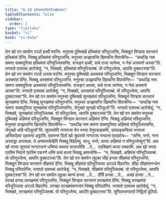 ```yaml
---
title: "6.10 हत्थिमंसादिपटिक्खेपकथा"
tableOfContents: false
sidebar:
  order: 2
type: "tipitaka"
basket: "vi"
book: "vi-maha"
---
```



<DynamicBreadcrumb />

<Division number="281" book="vi-maha">

<Paragraph number="1271" book="vi-maha">
तेन खो पन समयेन रञ्ञो हत्थी मरन्ति. मनुस्सा दुब्भिक्खे हत्थिमंसं परिभुञ्जन्ति, भिक्खूनं पिण्डाय चरन्तानं हत्थिमंसं देन्ति. भिक्खू हत्थिमंसं परिभुञ्जन्ति. मनुस्सा उज्झायन्ति खिय्यन्ति विपाचेन्ति—  “कथञ्हि नाम समणा सक्यपुत्तिया हत्थिमंसं परिभुञ्जिस्सन्ति. राजङ्गं हत्थी, सचे राजा जानेय्य, न नेसं अत्तमनो अस्सा”ति. भगवतो एतमत्थं आरोचेसुं. “न, भिक्खवे, हत्थिमंसं परिभुञ्जितब्बं. यो परिभुञ्जेय्य, आपत्ति दुक्कटस्सा”ति.
</Paragraph>

<Paragraph number="1272" book="vi-maha">
तेन खो पन समयेन रञ्ञो अस्सा मरन्ति. मनुस्सा दुब्भिक्खे अस्समंसं परिभुञ्जन्ति, भिक्खूनं पिण्डाय चरन्तानं अस्समंसं देन्ति. भिक्खू अस्समंसं परिभुञ्जन्ति. मनुस्सा उज्झायन्ति खिय्यन्ति विपाचेन्ति—  “कथञ्हि नाम समणा सक्यपुत्तिया अस्समंसं परिभुञ्जिस्सन्ति. राजङ्गं अस्सा, सचे राजा जानेय्य, न नेसं अत्तमनो अस्सा”ति. भगवतो एतमत्थं आरोचेसुं. “न, भिक्खवे, अस्समंसं परिभुञ्जितब्बं. यो परिभुञ्जेय्य, आपत्ति दुक्कटस्सा”ति.
</Paragraph>

<Paragraph number="1273" book="vi-maha">
तेन खो पन समयेन मनुस्सा दुब्भिक्खे सुनखमंसं परिभुञ्जन्ति, भिक्खूनं पिण्डाय चरन्तानं सुनखमंसं देन्ति. भिक्खू सुनखमंसं परिभुञ्जन्ति. मनुस्सा उज्झायन्ति खिय्यन्ति विपाचेन्ति—  “कथञ्हि नाम समणा सक्यपुत्तिया सुनखमंसं परिभुञ्जिस्सन्ति, जेगुच्छो सुनखो पटिकूलो”ति. भगवतो एतमत्थं आरोचेसुं. “न, भिक्खवे, सुनखमंसं परिभुञ्जितब्बं. यो परिभुञ्जेय्य, आपत्ति दुक्कटस्सा”ति.
</Paragraph>

<Paragraph number="1274" book="vi-maha">
तेन खो पन समयेन मनुस्सा दुब्भिक्खे अहिमंसं परिभुञ्जन्ति, भिक्खूनं पिण्डाय चरन्तानं अहिमंसं देन्ति. भिक्खू अहिमंसं परिभुञ्जन्ति. मनुस्सा उज्झायन्ति खिय्यन्ति विपाचेन्ति—  “कथञ्हि नाम समणा सक्यपुत्तिया अहिमंसं परिभुञ्जिस्सन्ति, जेगुच्छो अहि पटिकूलो”ति. सुपस्सोपि नागराजा येन भगवा तेनुपसङ्कमि, उपसङ्कमित्वा भगवन्तं अभिवादेत्वा एकमन्तं अट्ठासि. एकमन्तं ठितो खो सुपस्सो नागराजा भगवन्तं एतदवोच—  “सन्ति, भन्ते, नागा अस्सद्धा अप्पसन्ना. ते अप्पमत्तकेहिपि भिक्खू विहेठेय्युं. साधु, भन्ते, अय्या अहिमंसं न परिभुञ्जेय्युन्”ति. अथ खो भगवा सुपस्सं नागराजानं धम्मिया कथाय सन्दस्सेसि …पे…  पदक्खिणं कत्वा पक्कामि. अथ खो भगवा एतस्मिं निदाने एतस्मिं पकरणे धम्मिं कथं कत्वा भिक्खू आमन्तेसि—  “न, भिक्खवे, अहिमंसं परिभुञ्जितब्बं. यो परिभुञ्जेय्य, आपत्ति दुक्कटस्सा”ति.
</Paragraph>

<Paragraph number="1275" book="vi-maha">
तेन खो पन समयेन लुद्दका सीहं हन्त्वा सीहमंसं परिभुञ्जन्ति, भिक्खूनं पिण्डाय चरन्तानं सीहमंसं देन्ति. भिक्खू सीहमंसं परिभुञ्जित्वा अरञ्ञे विहरन्ति. सीहा सीहमंसगन्धेन भिक्खू परिपातेन्ति. भगवतो एतमत्थं आरोचेसुं. “न, भिक्खवे, सीहमंसं परिभुञ्जितब्बं. यो परिभुञ्जेय्य, आपत्ति दुक्कटस्सा”ति.
</Paragraph>

<Paragraph number="1276" book="vi-maha">
तेन खो पन समयेन लुद्दका ब्यग्घं हन्त्वा …पे…  दीपिं हन्त्वा …पे…  अच्छं हन्त्वा …पे…  तरच्छं हन्त्वा तरच्छमंसं परिभुञ्जन्ति, भिक्खूनं पिण्डाय चरन्तानं तरच्छमंसं देन्ति. भिक्खू तरच्छमंसं परिभुञ्जित्वा अरञ्ञे विहरन्ति. तरच्छा तरच्छमंसगन्धेन भिक्खू परिपातेन्ति. भगवतो एतमत्थं आरोचेसुं. “न, भिक्खवे, तरच्छमंसं परिभुञ्जितब्बं. यो परिभुञ्जेय्य, आपत्ति दुक्कटस्सा”ति.

</Paragraph>
</Division>

<Paragraph number="1277" type="center" book="vi-maha">
सुप्पियभाणवारो निट्ठितो दुतियो.
</Paragraph>